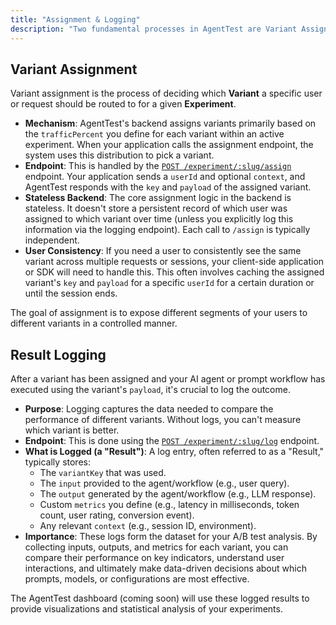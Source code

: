 ```yaml
---
title: "Assignment & Logging"
description: "Two fundamental processes in AgentTest are Variant Assignment (determining which version a user sees) and Result Logging (recording what happened)."
---
```



## Variant Assignment

Variant assignment is the process of deciding which **Variant** a specific user or request should be routed to for a given **Experiment**.

- **Mechanism**: AgentTest's backend assigns variants primarily based on the `trafficPercent` you define for each variant within an active experiment. When your application calls the assignment endpoint, the system uses this distribution to pick a variant.
- **Endpoint**: This is handled by the [`POST /experiment/:slug/assign`](/api-reference/assign-endpoint) endpoint. Your application sends a `userId` and optional `context`, and AgentTest responds with the `key` and `payload` of the assigned variant.
- **Stateless Backend**: The core assignment logic in the backend is stateless. It doesn't store a persistent record of which user was assigned to which variant over time (unless you explicitly log this information via the logging endpoint). Each call to `/assign` is typically independent.
- **User Consistency**: If you need a user to consistently see the same variant across multiple requests or sessions, your client-side application or SDK will need to handle this. This often involves caching the assigned variant's `key` and `payload` for a specific `userId` for a certain duration or until the session ends.

The goal of assignment is to expose different segments of your users to different variants in a controlled manner.

## Result Logging

After a variant has been assigned and your AI agent or prompt workflow has executed using the variant's `payload`, it's crucial to log the outcome.

- **Purpose**: Logging captures the data needed to compare the performance of different variants. Without logs, you can't measure which variant is better.
- **Endpoint**: This is done using the [`POST /experiment/:slug/log`](/api-reference/log-endpoint) endpoint.
- **What is Logged (a "Result")**: A log entry, often referred to as a "Result," typically stores:
  - The `variantKey` that was used.
  - The `input` provided to the agent/workflow (e.g., user query).
  - The `output` generated by the agent/workflow (e.g., LLM response).
  - Custom `metrics` you define (e.g., latency in milliseconds, token count, user rating, conversion event).
  - Any relevant `context` (e.g., session ID, environment).
- **Importance**: These logs form the dataset for your A/B test analysis. By collecting inputs, outputs, and metrics for each variant, you can compare their performance on key indicators, understand user interactions, and ultimately make data-driven decisions about which prompts, models, or configurations are most effective.

The AgentTest dashboard (coming soon) will use these logged results to provide visualizations and statistical analysis of your experiments.